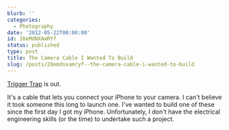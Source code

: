 ```yaml
---
blurb: ''
categories:
  - Photography
date: '2012-05-22T00:00:00'
id: 20eMdNXAmRYf
status: published
type: post
title: The Camera Cable I Wanted To Build
slug: /posts/20emdnxamryf--the-camera-cable-i-wanted-to-build
---
```


[Trigger Trap][1] is out. 

It's a cable that lets you connect your iPhone to your camera. I can't believe it took someone this long to launch one. I've wanted to build one of these since the first day I got my iPhone. Unfortunately, I don't have the electrical engineering skills (or the time) to undertake such a project. 


[1]: https://triggertrap.com/
